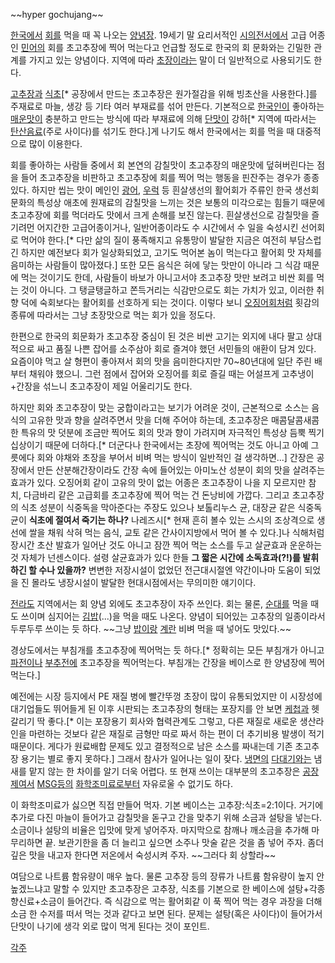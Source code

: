 ~~hyper gochujang~~

[[한국]]에서 [[회]]를 먹을 때 꼭 나오는 [[양념장]]. 
19세기 말 요리서적인 [[시의전서]]에서 고급 어종인 [[민어]]의 회를 초고추장에 찍어 먹는다고 언급할 정도로 한국의 회 문화와는 긴밀한 관계를 가지고 있는 양념이다. 지역에 따라 [[초장]]이라는 말이 더 일반적으로 사용되기도 한다.

[[고추장]]과 [[식초]][* 공장에서 만드는 초고추장은 원가절감을 위해 빙초산을 사용한다.]를 주재료로 마늘, 생강 등 기타 여러 부재료를 섞어 만든다. 기본적으로 [[한국인]]이 좋아하는 [[매운맛]]이 충분하고 만드는 방식에 따라 부재료에 의해 [[단맛]]이 강하[* 지역에 따라서는 [[탄산음료]](주로 사이다)를 섞기도 한다.]게 나기도 해서 한국에서는 회를 먹을 때 대중적으로 많이 이용한다. 

회를 좋아하는 사람들 중에서 회 본연의 감칠맛이 초고추장의 매운맛에 덮혀버린다는 점을 들어 초고추장을 비판하고 초고추장에 회를 찍어 먹는 행동을 핀잔주는 경우가 종종 있다. 하지만 씹는 맛이 메인인 [[광어]], [[우럭]] 등 흰살생선의 활어회가 주류인 한국 생선회 문화의 특성상 애초에 원재료의 감칠맛을 느끼는 것은 보통의 미각으로는 힘들기 때문에 초고추장에 회를 먹더라도 맛에서 크게 손해를 보진 않는다. 흰살생선으로 감칠맛을 즐기려먼 어지간한 고급어종이거나, 일반어종이라도 수 시간에서 수 일을 숙성시킨 선어회로 먹어야 한다.[* 다만 삶의 질이 풍족해지고 유통망이 발달한 지금은 여전히 부담스럽긴 하지만 예전보다 회가 일상화되었고, 고기도 먹어본 놈이 먹는다고 활어회 맛 자체를 음미하는 사람들이 많아졌다.] 또한 모든 음식은 혀에 닿는 맛만이 아니라 그 식감 때문에 먹는 것이기도 한데, 사람들이 바보가 아니고서야 초고추장 맛만 보려고 비싼 회를 먹는 것이 아니다. 그 탱글탱글하고 쫀득거리는 식감만으로도 회는 가치가 있고, 이러한 취향 덕에 숙회보다는 활어회를 선호하게 되는 것이다. 이렇다 보니 [[오징어]]회처럼 횟감의 종류에 따라서는 그냥 초장맛으로 먹는 회가 있을 정도다.

한편으로 한국의 회문화가 초고추장 중심이 된 것은 비싼 고기는 외지에 내다 팔고 상대적으로 싸고 품질 나쁜 잡어를 소주삼아 회로 즐겨야 했던 서민들의 애환이 담겨 있다. 요즘이야 먹고 살 형편이 좋아져서 회의 맛을 음미한다지만 70~80년대에 일단 주린 배부터 채워야 했으니. 그런 점에서 잡어와 오징어를 회로 즐길 때는 어설프게 고추냉이+간장을 섞느니 초고추장이 제일 어울리기도 한다.

하지만 회와 초고추장이 맞는 궁합이라고는 보기가 어려운 것이, 근본적으로 소스는 음식의 고유한 맛과 향을 살려주면서 맛을 더해 주어야 하는데, 초고추장은 매콤달콤새콤한 특유의 맛 덧분에 조금만 찍어도 회의 맛과 향이 가려지며 자극적인 특성상 듬뿍 찍기 십상이기 때문에 더하다.[* 더군다나 한국에서는 초장에 찍어먹는 것도 아니고 아예 그릇에다 회와 야채와 초장을 부어서 비벼 먹는 방식이 일반적인 걸 생각하면...] 간장은 공장에서 만든 산분해간장이라도 간장 속에 들어있는 아미노산 성분이 회의 맛을 살려주는 효과가 있다. 오징어회 같이 고유의 맛이 없는 어종은 초고추장이 나을 지 모르지만 참치, 다금바리 같은 고급회를 초고추장에 찍어 먹는 건 돈낭비에 가깝다. 그리고 초고추장의 식초 성분이 식중독을 막아준다는 주장도 있으나 보톨리누스 균, 대장균 같은 식중독균이 '''식초에 절여서 죽기는 하나?'''  나레즈시[* 현재 흔히 볼수 있는 스시의 조상격으로 생선에 쌀을 채워 삭혀 먹는 음식, 교토 같은 간사이지방에서 먹어 볼 수 있다.]나 식해처럼 장시간 초산 발효가 일어난 것도 아니고 잠깐 찍어 먹는 소스를 두고 살균효과 운운하는 것 자체가 넌센스이다. 설령 살균효과가 있다 한들 '''그 짧은 시간에 소독효과(?!)를 발휘하긴 할 수나 있을까?''' 변변한 저장시설이 없었던 전근대시절엔 약간이나마 도움이 되었을 진 몰라도 냉장시설이 발달한 현대시점에서는 무의미한 얘기이다.

[[전라도]] 지역에서는 회 양념 외에도 초고추장이 자주 쓰인다. 회는 물론, [[순대]]를 먹을 때도 쓰이며 심지어는 [[김밥]](...)을 먹을 때도 나온다. 양념이 되어있는 고추장의 일종이라서 두루두루 쓰이는 듯 하다. ~~그냥 [[밥]]이랑 [[계란]] 비벼 먹을 때 넣어도 맛있다.~~

경상도에서는 부침개를 초고추장에 찍어먹는 듯 하다.[* 정확히는 모든 부침개가 아니고 [[파전]]이나 [[부추]]전에 초고추장을 찍어먹는다. 부침개는 간장을 베이스로 한 양념장에 찍어먹는다.]

예전에는 시장 등지에서 PE 재질 병에 빨간뚜껑 초장이 많이 유통되었지만 이 시장성에 대기업들도 뛰어들게 된 이후 시판되는 초고추장의 형태는 포장지를 안 보면 [[케첩]]과 헷갈리기 딱 좋다.[* 이는 포장용기 회사와 협력관계도 그렇고, 다른 재질로 새로운 생산라인을 마련하는 것보다 같은 재질로 금형만 따로 짜서 하는 편이 더 추기비용 발생이 적기 때문이다. 게다가 원료배합 문제도 있고 결정적으로 남은 소스를 짜내는데 기존 초고추장 용기는 별로 좋지 못하다.] 그래서 참사가 일어나는 일이 잦다. [[냉면]]의 [[다대기]]와는 냄새를 맡지 않는 한 차이를 알기 더욱 어렵다. 또 현재 쓰이는 대부분의 초고추장은 [[공장]]제여서 [[MSG]]등의 [[화학조미료]]로부터 자유로울 수 없기도 하다.

이 화학조미료가 싫으면 직접 만들어 먹자. 기본 베이스는 고추장:식초=2:1이다. 거기에 추가로 다진 마늘이 들어가고 감칠맛을 돋구고 간을 맞추기 위해 소금과 설탕을 넣는다. 소금이나 설탕의 비율은 입맛에 맞게 넣어주자. 마지막으로 참깨나 깨소금을 추가해 마무리하면 끝. 보관기한을 좀 더 늘리고 싶으면 소주나 맛술 같은 것을 좀 넣어 주자. 좀더 깊은 맛을 내고자 한다면 저온에서 숙성시켜 주자. ~~그러다 회 상할라~~

여담으로 나트륨 함유량이  매우 높다. 물론 고추장 등의 장류가 나트륨 함유량이 높지 안 높겠느냐고 말할 수 있지만 초고추장은 고추장, 식초를 기본으로 한 베이스에 설탕+각종 향신료+소금이 들어간다. 즉 식감으로 먹는 활어회같 이 푹 찍어 먹는 경우 과장을 더해 소금 한 수저를 떠서 먹는 것과 같다고 보면 된다. 문제는 설탕(혹은 사이다)이 들어가서 단맛이 나기에 생각 외로 많이 먹게 된다는 것이 포인트.

[[각주]]
